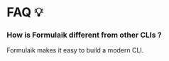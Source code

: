 # FAQ 💡

### How is Formulaik different from other CLIs ?
Formulaik makes it easy to build a modern CLI. 

